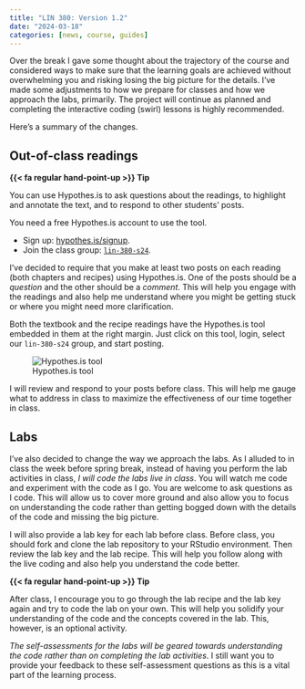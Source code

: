 ```yaml
---
title: "LIN 380: Version 1.2"
date: "2024-03-18"
categories: [news, course, guides]
---
```


<!--

- [ ] Approach to out-of-class readings
  - Hypothes.is comments required for all readings
  - 2 comments per reading
  - 1 question, 1 comment
- [ ] Approach to labs
  - Read recipe, review lab key before class
  - In-class "live coding" of lab
    - I will code, you will watch (experiment with code)
    - Questions are welcome!
  - Self-assessment of lab:
    - Geared towards understanding, not completion
- [ ] Project (prospectus)
  - Project will continue as planned
    - Incorporate learning, ideas, and tools from class
    - Continue to refine your project prospectus
      - Project steps are prompts to help you think through your project

- [ ] For Mac users
  - Continue to finish RStudio environment setup
    - [ ] include instructions
-->

Over the break I gave some thought about the trajectory of the course and considered ways to make sure that the learning goals are achieved without overwhelming you and risking losing the big picture for the details. I've made some adjustments to how we prepare for classes and how we approach the labs, primarily. The project will continue as planned and completing the interactive coding (swirl) lessons is highly recommended.

Here's a summary of the changes.

## Out-of-class readings

::: {.callout .halfsize}
**{{< fa regular hand-point-up >}} Tip**

You can use Hypothes.is to ask questions about the readings, to highlight and annotate the text, and to respond to other students' posts.

You need a free Hypothes.is account to use the tool.

- Sign up: [hypothes.is/signup](https://hypothes.is/signup).
- Join the class group: [`lin-380-s24`](https://hypothes.is/groups/4Zk3YJv3/lin-380-s24).
:::

I've decided to require that you make at least two posts on each reading (both chapters and recipes) using Hypothes.is. One of the posts should be a *question* and the other should be a *comment*. This will help you engage with the readings and also help me understand where you might be getting stuck or where you might need more clarification.

Both the textbook and the recipe readings have the Hypothes.is tool embedded in them at the right margin. Just click on this tool, login, select our `lin-380-s24` group, and start posting.

![Hypothes.is tool](hypothes.is.gif)

I will review and respond to your posts before class. This will help me gauge what to address in class to maximize the effectiveness of our time together in class.

## Labs

I've also decided to change the way we approach the labs. As I alluded to in class the week before spring break, instead of having you perform the lab activities in class, *I will code the labs live in class*. You will watch me code and experiment with the code as I go. You are welcome to ask questions as I code. This will allow us to cover more ground and also allow you to focus on understanding the code rather than getting bogged down with the details of the code and missing the big picture.

I will also provide a lab key for each lab before class. Before class, you should fork and clone the lab repository to your RStudio environment. Then review the lab key and the lab recipe. This will help you follow along with the live coding and also help you understand the code better.

::: {.callout .halfsize}
**{{< fa regular hand-point-up >}} Tip**

After class, I encourage you to go through the lab recipe and the lab key again and try to code the lab on your own. This will help you solidify your understanding of the code and the concepts covered in the lab. This, however, is an optional activity.
:::

*The self-assessments for the labs will be geared towards understanding the code rather than on completing the lab activities*. I still want you to provide your feedback to these self-assessment questions as this is a vital part of the learning process.

